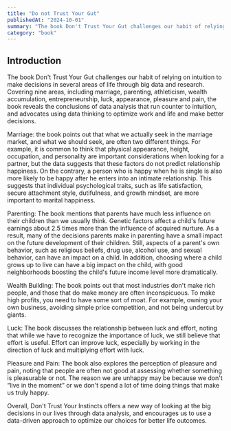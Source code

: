```yaml
---
title: "Do not Trust Your Gut"
publishedAt: "2024-10-01"
summary: "The book Don't Trust Your Gut challenges our habit of relying on intuition to make decisions in several areas of life through big data and research. Covering nine areas, including marriage, parenting, athleticism, wealth accumulation, entrepreneurship, luck, appearance, pleasure and pain, the book reveals the conclusions of data analysis that run counter to intuition, and advocates using data thinking to optimize work and life and make better decisions."
category: "book"
---
```


## Introduction

The book Don't Trust Your Gut challenges our habit of relying on intuition to make decisions in several areas of life through big data and research. Covering nine areas, including marriage, parenting, athleticism, wealth accumulation, entrepreneurship, luck, appearance, pleasure and pain, the book reveals the conclusions of data analysis that run counter to intuition, and advocates using data thinking to optimize work and life and make better decisions.

Marriage: the book points out that what we actually seek in the marriage market, and what we should seek, are often two different things. For example, it is common to think that physical appearance, height, occupation, and personality are important considerations when looking for a partner, but the data suggests that these factors do not predict relationship happiness. On the contrary, a person who is happy when he is single is also more likely to be happy after he enters into an intimate relationship. This suggests that individual psychological traits, such as life satisfaction, secure attachment style, dutifulness, and growth mindset, are more important to marital happiness.

Parenting: The book mentions that parents have much less influence on their children than we usually think. Genetic factors affect a child's future earnings about 2.5 times more than the influence of acquired nurture. As a result, many of the decisions parents make in parenting have a small impact on the future development of their children. Still, aspects of a parent's own behavior, such as religious beliefs, drug use, alcohol use, and sexual behavior, can have an impact on a child. In addition, choosing where a child grows up to live can have a big impact on the child, with good neighborhoods boosting the child's future income level more dramatically.

Wealth Building: The book points out that most industries don't make rich people, and those that do make money are often inconspicuous. To make high profits, you need to have some sort of moat. For example, owning your own business, avoiding simple price competition, and not being undercut by giants.

Luck: The book discusses the relationship between luck and effort, noting that while we have to recognize the importance of luck, we still believe that effort is useful. Effort can improve luck, especially by working in the direction of luck and multiplying effort with luck.

Pleasure and Pain: The book also explores the perception of pleasure and pain, noting that people are often not good at assessing whether something is pleasurable or not. The reason we are unhappy may be because we don't “live in the moment” or we don't spend a lot of time doing things that make us truly happy.

Overall, Don't Trust Your Instincts offers a new way of looking at the big decisions in our lives through data analysis, and encourages us to use a data-driven approach to optimize our choices for better life outcomes.

